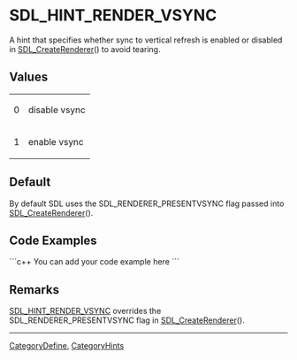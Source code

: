 <!-- pragma section-numbers off -->
<!-- pragma camelcase off -->

= SDL_HINT_RENDER_VSYNC =
A hint that specifies whether sync to vertical refresh is enabled or disabled in [[SDL_CreateRenderer]]() to avoid tearing.


== Values ==
{|
|0
|disable vsync
|-
|1
|enable vsync
|}

== Default ==
By default SDL uses the SDL_RENDERER_PRESENTVSYNC flag passed into [[SDL_CreateRenderer]]().

== Code Examples ==
```c++
You can add your code example here
```

== Remarks ==
[[SDL_HINT_RENDER_VSYNC]] overrides the SDL_RENDERER_PRESENTVSYNC flag in [[SDL_CreateRenderer]]().

----
[[CategoryDefine]], [[CategoryHints]]

